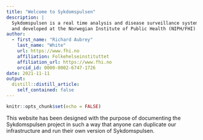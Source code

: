```yaml
---
title: "Welcome to Sykdomspulsen"
description: |
  Sykdomspulsen is a real time analysis and disease surveillance system designed
  and developed at the Norwegian Institute of Public Health (NIPH/FHI).
author:
  - first_name: "Richard Aubrey"
    last_name: "White"
    url: https://www.fhi.no
    affiliation: Folkehelseinstituttet
    affiliation_url: https://www.fhi.no
    orcid_id: 0000-0002-6747-1726
date: 2021-11-11
output:
  distill::distill_article:
    self_contained: false
---
```


```r
knitr::opts_chunk$set(echo = FALSE)
```

This website has been designed with the purpose of documenting the Sykdomspulsen project in such a way that anyone can duplicate our infrastructure and run their own version of Sykdomspulsen.

